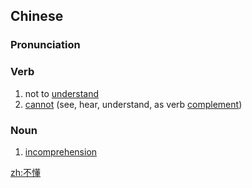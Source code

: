 ==Chinese==
{{zh-forms}}

===Pronunciation===
{{zh-pron
|m=不dǒng
|cat=v
}}

===Verb===
{{zh-verb}}

# not to [[understand]]
# [[cannot]] (see, hear, understand, as verb [[complement]])
#: {{zh-x|看'''不懂'''|'''can't''' read (and understand), '''can't''' understand (what's written)}}
#: {{zh-x|聽'''不懂'''|'''can't''' understand (what's being said)}}

===Noun===
{{zh-noun}}

# [[incomprehension]]

[[zh:不懂]]